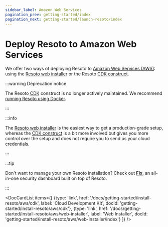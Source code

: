 ```yaml
---
sidebar_label: Amazon Web Services
pagination_prev: getting-started/index
pagination_next: getting-started/launch-resoto/index
---
```


# Deploy Resoto to Amazon Web Services

We offer two ways of deploying Resoto to [Amazon Web Services (AWS)](https://aws.amazon.com): using the [Resoto web installer](./web-installer/index.mdx) or the Resoto [CDK construct](./cdk.mdx).

:::warning Deprecation notice

The Resoto <abbr title="Cloud Development Kit">CDK</abbr> construct is no longer actively maintained. We recommend [running Resoto using Docker](../index.mdx).

:::

:::info

The [Resoto web installer](./web-installer/index.mdx) is the easiest way to get a production-grade setup, whereas the [CDK construct](./cdk.mdx) is a bit more involved but gives you more control over the setup and does not require you to send us your cloud credentials.

:::

:::tip

Don't want to manage your own Resoto installation? Check out **[Fix](https://fix.security)**, an all-in-one security dashboard built on top of Resoto.

:::

<DocCardList items={[
  {type: 'link', href: '/docs/getting-started/install-resoto/aws/cdk', label: 'Cloud Development Kit', docId: 'getting-started/install-resoto/aws/cdk'},
  {type: 'link', href: '/docs/getting-started/install-resoto/aws/web-installer', label: 'Web Installer', docId: 'getting-started/install-resoto/aws/web-installer/index'}
]} />
